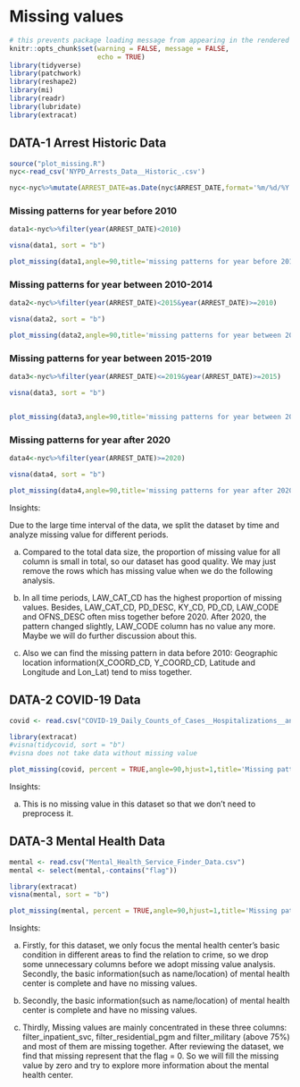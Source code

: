 # Missing values
```r
# this prevents package loading message from appearing in the rendered version of your problem set
knitr::opts_chunk$set(warning = FALSE, message = FALSE,
                      echo = TRUE)
library(tidyverse)
library(patchwork)
library(reshape2)
library(mi)
library(readr)
library(lubridate)
library(extracat)

```

## DATA-1 Arrest Historic Data

```r
source("plot_missing.R")
nyc<-read_csv('NYPD_Arrests_Data__Historic_.csv')

nyc<-nyc%>%mutate(ARREST_DATE=as.Date(nyc$ARREST_DATE,format='%m/%d/%Y'))
```

### Missing patterns for year before 2010
```r

data1<-nyc%>%filter(year(ARREST_DATE)<2010)

visna(data1, sort = "b")

plot_missing(data1,angle=90,title='missing patterns for year before 2010')
```

### Missing patterns for year between 2010-2014

```r

data2<-nyc%>%filter(year(ARREST_DATE)<2015&year(ARREST_DATE)>=2010)

visna(data2, sort = "b")

plot_missing(data2,angle=90,title='missing patterns for year between 2010-2014')

```

### Missing patterns for year between 2015-2019

```r
data3<-nyc%>%filter(year(ARREST_DATE)<=2019&year(ARREST_DATE)>=2015)

visna(data3, sort = "b")


plot_missing(data3,angle=90,title='missing patterns for year between 2015-2019')
```

### Missing patterns for year after 2020

```r
data4<-nyc%>%filter(year(ARREST_DATE)>=2020)

visna(data4, sort = "b")

plot_missing(data4,angle=90,title='missing patterns for year after 2020')
```

Insights:\n

Due to the large time interval of the data, we split the dataset by time and analyze missing value for different periods. 

a) Compared to the total data size, the proportion of missing value for all column is small in total, so our dataset has good quality. We may just remove the rows which has missing value when we do the following analysis. 

b) In all time periods, LAW_CAT_CD has the highest proportion of missing values. Besides, LAW_CAT_CD, PD_DESC, KY_CD, PD_CD, LAW_CODE and OFNS_DESC often miss together before 2020. After 2020, the pattern changed slightly, LAW_CODE column has no value any more. Maybe we will do further discussion about this.

c) Also we can find the missing pattern in data before 2010:  Geographic location information(X_COORD_CD, Y_COORD_CD, Latitude and Longitude and Lon_Lat) tend to miss together.

## DATA-2 COVID-19 Data
```r
covid <- read.csv("COVID-19_Daily_Counts_of_Cases__Hospitalizations__and_Deaths.csv")
```


```r
library(extracat)
#visna(tidycovid, sort = "b")
#visna does not take data without missing value
```

```r
plot_missing(covid, percent = TRUE,angle=90,hjust=1,title='Missing patterns for COVID_19 Data in NYC')
```


Insights:

a) This is no missing value in this dataset so that we don't need to preprocess it.

## DATA-3 Mental Health Data
```r
mental <- read.csv("Mental_Health_Service_Finder_Data.csv")
mental <- select(mental,-contains("flag"))
```

```r
library(extracat)
visna(mental, sort = "b")
```

```r
plot_missing(mental, percent = TRUE,angle=90,hjust=1,title='Missing patterns for Mental Health Data in NYC')
```

Insights:

a) Firstly, for this dataset, we only focus the mental health center's basic condition in different areas to find the relation to crime, so we drop some unnecessary columns before we adopt missing value analysis.
Secondly, the basic information(such as name/location) of mental health center is complete and have no missing values. 

b) Secondly, the basic information(such as name/location) of mental health center is complete and have no missing values. 

c) Thirdly, Missing values are mainly concentrated in these three columns: filter_inpatient_svc, filter_residential_pgm and filter_military (above 75%) and most of them are missing together. After reviewing the dataset, we find that missing represent that the flag = 0. So we will fill the missing value by zero and try to explore more information about the mental health center.



